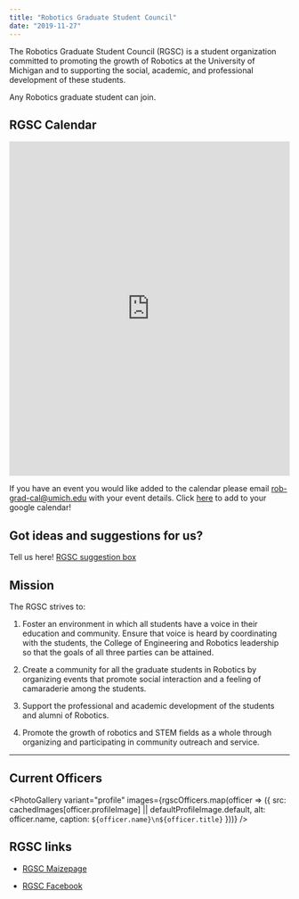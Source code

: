 ```yaml
---
title: "Robotics Graduate Student Council"
date: "2019-11-27"
---
```




The Robotics Graduate Student Council (RGSC) is a student organization committed to promoting the growth of Robotics at the University of Michigan and to supporting the social, academic, and professional development of these students.

Any Robotics graduate student can join.

## RGSC Calendar

<iframe src="https://calendar.google.com/calendar/embed?src=umich.edu_67qo58b5p9d22f7j4drsuk40dk%40group.calendar.google.com&ctz=America%2FNew_York" style="border: 0" width="100%" height="600" frameborder="0" scrolling="no"></iframe>

If you have an event you would like added to the calendar please email [rob-grad-cal@umich.edu](mailto:rob-grad-cal@umich.edu) with your event details. Click [here](https://calendar.google.com/calendar?cid=dW1pY2guZWR1XzY3cW81OGI1cDlkMjJmN2o0ZHJzdWs0MGRrQGdyb3VwLmNhbGVuZGFyLmdvb2dsZS5jb20) to add to your google calendar!

## Got ideas and suggestions for us?

Tell us here! [RGSC suggestion box](https://forms.gle/icfLyvcV1Xg3ZmMd8 "RGSC suggestion box!")

## Mission

The RGSC strives to:

1. Foster an environment in which all students have a voice in their education and community. Ensure that voice is heard by coordinating with the students, the  College of Engineering and Robotics leadership so that the goals of all three parties can be attained.

3. Create a community for all the graduate students in Robotics by organizing events that promote social interaction and a feeling of camaraderie among the students.

5. Support the professional and academic development of the students and alumni of Robotics.

7. Promote the growth of robotics and STEM fields as a whole through organizing and participating in community outreach and service.

* * *

## Current Officers

<PhotoGallery
  variant="profile"
  images={rgscOfficers.map(officer => ({
    src: cachedImages[officer.profileImage] || defaultProfileImage.default,
    alt: officer.name,
    caption: `${officer.name}\n${officer.title}`
  }))}
/>

## RGSC links

- [RGSC Maizepage](https://maizepages.umich.edu/organization/roboticsgsc)

- [RGSC Facebook](https://www.facebook.com/groups/377587015760522/)

